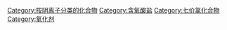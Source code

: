{{catmore}}
{{Commonscat|Perchlorates}}
{{高氯酸盐}}

[[Category:按阴离子分类的化合物|Category:按阴离子分类的化合物]]
[[Category:含氧酸盐|Category:含氧酸盐]]
[[Category:七价氯化合物|Category:七价氯化合物]]
[[Category:氧化剂|Category:氧化剂]]